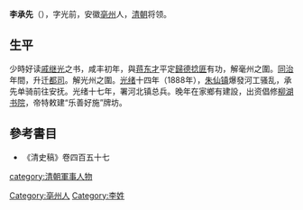'''李承先'''（{{bd|？||1891年||Li李}}），字光前，安徽[[亳州|亳州]]人，[[清朝|清朝]]将领。

==生平==
少時好读[[戚继光|戚继光]]之书，咸丰初年，與[[蒋东才|蒋东才]]平定[[歸德|歸德]][[捻匪|捻匪]]有功，解毫州之圍。[[同治|同治]]年間，升迁[[都司|都司]]。解光州之圍。[[光绪|光绪]]十四年（1888年），[[朱仙镇|朱仙镇]]爆發河工骚乱，承先单骑前往安抚。光绪十七年，署河北镇总兵。晚年在家鄉有建設，出资倡修[[柳湖书院_(亳州)|柳湖书院]]，帝特敕建“乐善好施”牌坊。

== 參考書目 ==
*《清史稿》卷四百五十七

{{DEFAULTSORT:L}}
[[category:清朝軍事人物|category:清朝軍事人物]]
[[Category:亳州人|Category:亳州人]]
[[Category:李姓|Category:李姓]]